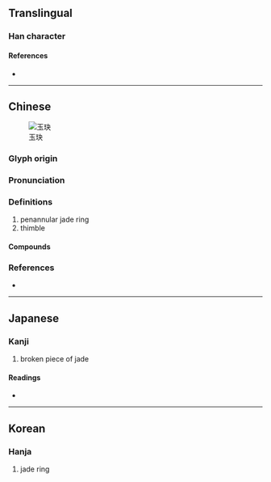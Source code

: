{{character info}}
==Translingual==

===Han character===
{{Han char|rn=96|rad=玉|as=04|sn=8|four=15130|canj=MGDK|ids=⿰𤣩夬}}
====References====
* {{Han ref|kx=0728.120|dkj=20869|dj=1140.110|hdz=21105.050|uh=73A6|ud=29606|bh=CD69|bd=52585}}

----

==Chinese==
{{zh-forms}}
[[File:田螺山遗址出土玉玦.JPG|thumb|玉玦]]

===Glyph origin===
{{Han etym}}

===Pronunciation===
{{zh-pron
|m=jué
|c=kyut3
|mc=y
|oc=y
|cat=
}}

===Definitions===
{{zh-hanzi}}

# penannular jade ring
# thimble

====Compounds====
{{zh-der|玉玦}}

===References===
* {{R:twedu|B02601}}

----

==Japanese==

===Kanji===
{{ja-kanji|grade=|rs=玉04}}

# broken piece of jade

====Readings====
* {{ja-readings|on=[[けつ]] (ketsu), [[けち]] (kechi)|kun=}}

----

==Korean==

===Hanja===
{{ko-hanja|hangeul=결|eumhun=|rv=gyeol|mr=kyŏl|y=kyel}}

# jade ring